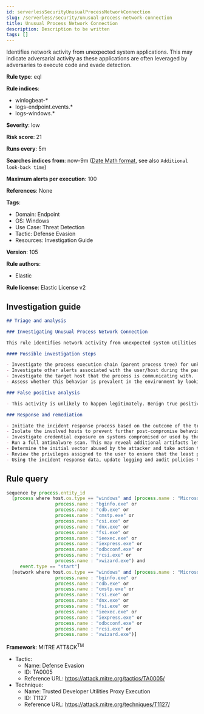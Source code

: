 ```yaml
---
id: serverlessSecurityUnusualProcessNetworkConnection
slug: /serverless/security/unusual-process-network-connection
title: Unusual Process Network Connection
description: Description to be written
tags: []
---
```


<div id="unusual-process-network-connection"></div>

Identifies network activity from unexpected system applications. This may indicate adversarial activity as these applications are often leveraged by adversaries to execute code and evade detection.

**Rule type**: eql

**Rule indices**: 

* winlogbeat-*
* logs-endpoint.events.*
* logs-windows.*

**Severity**: low

**Risk score**: 21

**Runs every**: 5m

**Searches indices from**: now-9m ([Date Math format](((ref))/common-options.html#date-math), see also <DocLink id="serverlessSecurityRulesUiCreate" section="set-the-rules-schedule">`Additional look-back time`</DocLink>)

**Maximum alerts per execution**: 100

**References**: None

**Tags**: 

* Domain: Endpoint
* OS: Windows
* Use Case: Threat Detection
* Tactic: Defense Evasion
* Resources: Investigation Guide

**Version**: 105

**Rule authors**: 

* Elastic

**Rule license**: Elastic License v2

## Investigation guide

```markdown
## Triage and analysis

### Investigating Unusual Process Network Connection

This rule identifies network activity from unexpected system utilities and applications. These applications are commonly abused by attackers to execute code, evade detections, and bypass security protections.

#### Possible investigation steps

- Investigate the process execution chain (parent process tree) for unknown processes. Examine their executable files for prevalence, whether they are located in expected locations, and if they are signed with valid digital signatures.
- Investigate other alerts associated with the user/host during the past 48 hours.
- Investigate the target host that the process is communicating with.
- Assess whether this behavior is prevalent in the environment by looking for similar occurrences across hosts.

### False positive analysis

- This activity is unlikely to happen legitimately. Benign true positives (B-TPs) can be added as exceptions if necessary.

### Response and remediation

- Initiate the incident response process based on the outcome of the triage.
- Isolate the involved hosts to prevent further post-compromise behavior.
- Investigate credential exposure on systems compromised or used by the attacker to ensure all compromised accounts are identified. Reset passwords for these accounts and other potentially compromised credentials, such as email, business systems, and web services.
- Run a full antimalware scan. This may reveal additional artifacts left in the system, persistence mechanisms, and malware components.
- Determine the initial vector abused by the attacker and take action to prevent reinfection through the same vector.
- Review the privileges assigned to the user to ensure that the least privilege principle is being followed.
- Using the incident response data, update logging and audit policies to improve the mean time to detect (MTTD) and the mean time to respond (MTTR).

```

## Rule query

```js
sequence by process.entity_id
  [process where host.os.type == "windows" and (process.name : "Microsoft.Workflow.Compiler.exe" or
                  process.name : "bginfo.exe" or
                  process.name : "cdb.exe" or
                  process.name : "cmstp.exe" or
                  process.name : "csi.exe" or
                  process.name : "dnx.exe" or
                  process.name : "fsi.exe" or
                  process.name : "ieexec.exe" or
                  process.name : "iexpress.exe" or
                  process.name : "odbcconf.exe" or
                  process.name : "rcsi.exe" or
                  process.name : "xwizard.exe") and
     event.type == "start"]
  [network where host.os.type == "windows" and (process.name : "Microsoft.Workflow.Compiler.exe" or
                  process.name : "bginfo.exe" or
                  process.name : "cdb.exe" or
                  process.name : "cmstp.exe" or
                  process.name : "csi.exe" or
                  process.name : "dnx.exe" or
                  process.name : "fsi.exe" or
                  process.name : "ieexec.exe" or
                  process.name : "iexpress.exe" or
                  process.name : "odbcconf.exe" or
                  process.name : "rcsi.exe" or
                  process.name : "xwizard.exe")]

```

**Framework**: MITRE ATT&CK<sup>TM</sup>

* Tactic:
    * Name: Defense Evasion
    * ID: TA0005
    * Reference URL: https://attack.mitre.org/tactics/TA0005/
* Technique:
    * Name: Trusted Developer Utilities Proxy Execution
    * ID: T1127
    * Reference URL: https://attack.mitre.org/techniques/T1127/

